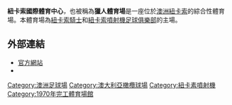 {{NoteTA
|G1=地名
|G2=ALeague
|G3=football
|1=zh:紐卡索;zh-hk:紐卡素;
}}
{{Infobox stadium
| name                = 紐卡索國際體育中心
| nickname            = 獵人體育場
| logo_image          = [[File:紐卡索國際體育中心logo.png|175px]]
| logo_caption        = 
| image               = [[Image:Ausgrid_Stadium.jpg|250px]]
| caption             = 
| fullname            = 獵人國際體育中心
| former_names        = 國際體育中心 (1970–91)<br />Marathon Stadium (1992–2001)<br />EnergyAustralia Stadium (2001–10)<br />Ausgrid Stadium (2011)
| location            = [[澳洲|澳洲]][[新南威爾斯州|新南威爾斯州]][[紐卡索_(新南威爾士州)|紐卡索]]
| coordinates         = {{coord|32|55|8|S|151|43|36|E|type:landmark|display=inline,title}}
| broke_ground        = 1967
| built               = 
| opened              = {{Start date|1970|4|10|df=y}}
| renovated           = 2003–05, 2008–11
| owner               = [[新南威爾斯州政府|新南威爾斯州政府]]
| operator            = Venues NSW (Hunter Venues)
| surface             = 草地
| cost                = 
| capacity            = 33,000
| record_attendance   = 
| dimensions          = 
| tenants             = [[紐卡索騎士|紐卡索騎士]] ([[全國橄欖球聯賽|NRL]]) (1988–至今)<br />[[獵人老鷹|獵人老鷹]] ([[澳洲棒球聯盟_(1989-1999)|ABL]]) (1994–1998)<br />[[紐卡索噴射機足球俱樂部|紐卡索噴射機足球俱樂部]] ([[澳洲職業足球聯賽|澳洲職業足球聯賽]]) (2000–至今)
| website             = {{URL|hunterstadium.com.au}}
}}

'''紐卡索國際體育中心'''，也被稱為'''獵人體育場'''是一座位於[[澳洲|澳洲]][[紐卡索_(新南威爾士州)|紐卡索]]的綜合性體育場。本體育場為[[紐卡索騎士|紐卡索騎士]]和[[紐卡索噴射機足球俱樂部|紐卡索噴射機足球俱樂部]]的主場。

== 外部連結 ==
*[http://hunterstadium.com.au 官方網站]
*{{Austadiums|46}}

[[Category:澳洲足球場|Category:澳洲足球場]]
[[Category:澳大利亞橄欖球場|Category:澳大利亞橄欖球場]]
[[Category:紐卡素噴射機|Category:紐卡素噴射機]]
[[Category:1970年完工體育場館|Category:1970年完工體育場館]]